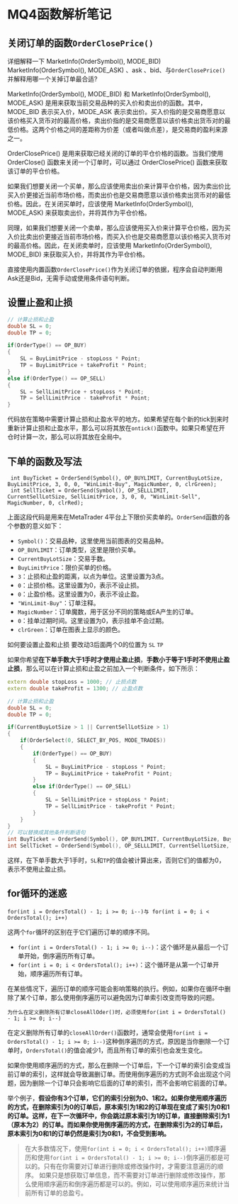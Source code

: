 # MQ4函数解析笔记

## 关闭订单的函数`OrderClosePrice()`
详细解释一下 MarketInfo(OrderSymbol(), MODE_BID) MarketInfo(OrderSymbol(), MODE_ASK) 、ask 、bid、与`OrderClosePrice()`  并解释用哪一个关掉订单最合适?

MarketInfo(OrderSymbol(), MODE_BID) 和 MarketInfo(OrderSymbol(), MODE_ASK) 是用来获取当前交易品种的买入价和卖出价的函数。其中，MODE_BID 表示买入价，MODE_ASK 表示卖出价。买入价指的是交易商愿意以该价格买入货币对的最高价格，卖出价指的是交易商愿意以该价格卖出货币对的最低价格。这两个价格之间的差距称为价差（或者叫做点差），是交易商的盈利来源之一。

OrderClosePrice() 是用来获取已经关闭的订单的平仓价格的函数。当我们使用 OrderClose() 函数来关闭一个订单时，可以通过 OrderClosePrice() 函数来获取该订单的平仓价格。

如果我们想要关闭一个买单，那么应该使用卖出价来计算平仓价格，因为卖出价比买入价更接近当前市场价格，而卖出价也是交易商愿意以该价格卖出货币对的最低价格。因此，在关闭买单时，应该使用 MarketInfo(OrderSymbol(), MODE_ASK) 来获取卖出价，并将其作为平仓价格。

同理，如果我们想要关闭一个卖单，那么应该使用买入价来计算平仓价格，因为买入价比卖出价更接近当前市场价格，而买入价也是交易商愿意以该价格买入货币对的最高价格。因此，在关闭卖单时，应该使用 MarketInfo(OrderSymbol(), MODE_BID) 来获取买入价，并将其作为平仓价格。

直接使用内置函数`OrderClosePrice()`作为关闭订单的依据，程序会自动判断用Ask还是Bid，无需手动或使用条件语句判断。

## 设置止盈和止损

``` c++
// 计算止损和止盈
double SL = 0;
double TP = 0;

if(OrderType() == OP_BUY)
{
    SL = BuyLimitPrice - stopLoss * Point;
    TP = BuyLimitPrice + takeProfit * Point;
}
else if(OrderType() == OP_SELL)
{
    SL = SellLimitPrice + stopLoss * Point;
    TP = SellLimitPrice - takeProfit * Point;
}
```
代码放在策略中需要计算止损和止盈水平的地方。如果希望在每个新的tick到来时重新计算止损和止盈水平，那么可以将其放在`ontick()`函数中。如果只希望在开仓时计算一次，那么可以将其放在全局中。

## 下单的函数及写法

```
 int BuyTicket = OrderSend(Symbol(), OP_BUYLIMIT, CurrentBuyLotSize, BuyLimitPrice, 3, 0, 0, "WinLimit-Buy", MagicNumber, 0, clrGreen);
 int SellTicket = OrderSend(Symbol(), OP_SELLLIMIT, CurrentSellLotSize, SellLimitPrice, 3, 0, 0, "WinLimit-Sell", MagicNumber, 0, clrRed);
```
上面这段代码是用来在MetaTrader 4平台上下限价买卖单的。`OrderSend`函数的各个参数的意义如下：

- `Symbol()`：交易品种，这里使用当前图表的交易品种。
- `OP_BUYLIMIT`：订单类型，这里是限价买单。
- `CurrentBuyLotSize`：交易手数。
- `BuyLimitPrice`：限价买单的价格。
- `3`：止损和止盈的距离，以点为单位。这里设置为3点。
- `0`：止损价格。这里设置为0，表示不设止损。
- `0`：止盈价格。这里设置为0，表示不设止盈。
- `"WinLimit-Buy"`：订单注释。
- `MagicNumber`：订单魔数，用于区分不同的策略或EA产生的订单。
- `0`：挂单过期时间。这里设置为0，表示挂单不会过期。
- `clrGreen`：订单在图表上显示的颜色。

如何要设置止盈和止损 要改动3后面两个0的位置为 `SL` `TP`

如果你希望**在下单手数大于1手时才使用止盈止损**，**手数小于等于1手时不使用止盈止损**，那么可以在计算止损和止盈之前加入一个判断条件，如下所示：

```c++
extern double stopLoss = 1000; // 止损点数
extern double takeProfit = 1300; // 止盈点数

// 计算止损和止盈
double SL = 0;
double TP = 0;

if(CurrentBuyLotSize > 1 || CurrentSellLotSize > 1)
{
    if(OrderSelect(0, SELECT_BY_POS, MODE_TRADES))
    {
        if(OrderType() == OP_BUY)
        {
            SL = BuyLimitPrice - stopLoss * Point;
            TP = BuyLimitPrice + takeProfit * Point;
        }
        else if(OrderType() == OP_SELL)
        {
            SL = SellLimitPrice + stopLoss * Point;
            TP = SellLimitPrice - takeProfit * Point;
        }
    }
}
// 可以替换成其他条件判断语句
int BuyTicket = OrderSend(Symbol(), OP_BUYLIMIT, CurrentBuyLotSize, BuyLimitPrice, 3, SL, TP, "WinLimit-Buy", MagicNumber, 0, clrGreen);
int SellTicket = OrderSend(Symbol(), OP_SELLLIMIT, CurrentSellLotSize, SellLimitPrice, 3, SL, TP, "WinLimit-Sell", MagicNumber, 0, clrRed);
```

这样，在下单手数大于1手时，`SL`和`TP`的值会被计算出来，否则它们的值都为0，表示不使用止盈止损。


## for循环的迷惑

`for(int i = OrdersTotal() - 1; i >= 0; i--)与 for(int i = 0; i < OrdersTotal(); i++)`

这两个`for`循环的区别在于它们遍历订单的顺序不同。

- `for(int i = OrdersTotal() - 1; i >= 0; i--)`：这个循环是从最后一个订单开始，倒序遍历所有订单。
- `for(int i = 0; i < OrdersTotal(); i++)`：这个循环是从第一个订单开始，顺序遍历所有订单。

在某些情况下，遍历订单的顺序可能会影响策略的执行。例如，如果你在循环中删除了某个订单，那么使用倒序遍历可以避免因为订单索引改变而导致的问题。

`为什么在定义删除所有订单closeAllOder()时，必须使用for(int i = OrdersTotal() - 1; i >= 0; i--)`

在定义删除所有订单的`closeAllOrder()`函数时，通常会使用`for(int i = OrdersTotal() - 1; i >= 0; i--)`这种倒序遍历的方式，原因是当你删除一个订单时，`OrdersTotal()`的值会减少1，而且所有订单的索引也会发生变化。

如果你使用顺序遍历的方式，那么在删除一个订单后，下一个订单的索引会变成当前订单的索引，这样就会导致漏删订单。而使用倒序遍历的方式则不会出现这个问题，因为删除一个订单只会影响它后面的订单的索引，而不会影响它前面的订单。

举个例子，**假设你有3个订单，它们的索引分别为0、1和2。如果你使用顺序遍历的方式，在删除索引为0的订单后，原本索引为1和2的订单现在变成了索引为0和1的订单。这样，在下一次循环中，你会跳过原本索引为1的订单，直接删除索引为1（原本为2）的订单。而如果你使用倒序遍历的方式，在删除索引为2的订单后，原本索引为0和1的订单仍然是索引为0和1，不会受到影响。**

> 在大多数情况下，使用`for(int i = 0; i < OrdersTotal(); i++)`顺序遍历和使用`for(int i = OrdersTotal() - 1; i >= 0; i--)`倒序遍历都是可以的。只有在你需要对订单进行删除或修改操作时，才需要注意遍历的顺序。
> 如果只是想获取订单信息，而不需要对订单进行删除或修改操作，那么使用顺序遍历和倒序遍历都是可以的。例如，可以使用顺序遍历来统计当前所有订单的总盈亏。
